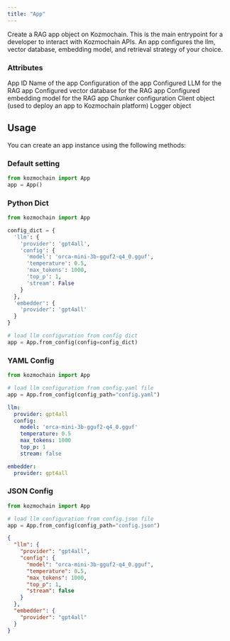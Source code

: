 ```yaml
---
title: "App"
---
```


Create a RAG app object on Kozmochain. This is the main entrypoint for a developer to interact with Kozmochain APIs. An app configures the llm, vector database, embedding model, and retrieval strategy of your choice.

### Attributes

<ParamField path="local_id" type="str">
    App ID
</ParamField>
<ParamField path="name" type="str" optional>
    Name of the app
</ParamField>
<ParamField path="config" type="BaseConfig">
    Configuration of the app
</ParamField>
<ParamField path="llm" type="BaseLlm">
    Configured LLM for the RAG app
</ParamField>
<ParamField path="db" type="BaseVectorDB">
    Configured vector database for the RAG app
</ParamField>
<ParamField path="embedding_model" type="BaseEmbedder">
    Configured embedding model for the RAG app
</ParamField>
<ParamField path="chunker" type="ChunkerConfig">
    Chunker configuration
</ParamField>
<ParamField path="client" type="Client" optional>
    Client object (used to deploy an app to Kozmochain platform)
</ParamField>
<ParamField path="logger" type="logging.Logger">
    Logger object
</ParamField>

## Usage

You can create an app instance using the following methods:

### Default setting

```python Code Example
from kozmochain import App
app = App()
```


### Python Dict

```python Code Example
from kozmochain import App

config_dict = {
  'llm': {
    'provider': 'gpt4all',
    'config': {
      'model': 'orca-mini-3b-gguf2-q4_0.gguf',
      'temperature': 0.5,
      'max_tokens': 1000,
      'top_p': 1,
      'stream': False
    }
  },
  'embedder': {
    'provider': 'gpt4all'
  }
}

# load llm configuration from config dict
app = App.from_config(config=config_dict)
```

### YAML Config

<CodeGroup>

```python main.py
from kozmochain import App

# load llm configuration from config.yaml file
app = App.from_config(config_path="config.yaml")
```

```yaml config.yaml
llm:
  provider: gpt4all
  config:
    model: 'orca-mini-3b-gguf2-q4_0.gguf'
    temperature: 0.5
    max_tokens: 1000
    top_p: 1
    stream: false

embedder:
  provider: gpt4all
```

</CodeGroup>

### JSON Config

<CodeGroup>

```python main.py
from kozmochain import App

# load llm configuration from config.json file
app = App.from_config(config_path="config.json")
```

```json config.json
{
  "llm": {
    "provider": "gpt4all",
    "config": {
      "model": "orca-mini-3b-gguf2-q4_0.gguf",
      "temperature": 0.5,
      "max_tokens": 1000,
      "top_p": 1,
      "stream": false
    }
  },
  "embedder": {
    "provider": "gpt4all"
  }
}
```

</CodeGroup>
